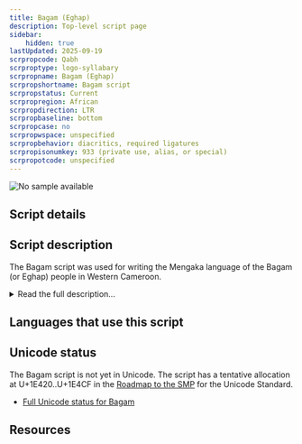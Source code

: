 ```yaml
---
title: Bagam (Eghap)
description: Top-level script page
sidebar:
    hidden: true
lastUpdated: 2025-09-19
scrpropcode: Qabh
scrproptype: logo-syllabary
scrpropname: Bagam (Eghap)
scrpropshortname: Bagam script
scrpropstatus: Current
scrpropregion: African
scrpropdirection: LTR
scrpropbaseline: bottom
scrpropcase: no
scrpropwspace: unspecified
scrpropbehavior: diacritics, required ligatures
scrpropisonumkey: 933 (private use, alias, or special)
scrpropotcode: unspecified
---
```



![No sample available](../images/nosample.png)



## Script details

<ScriptDetails />

## Script description

The Bagam script was used for writing the Mengaka language of the Bagam (or Eghap) people in Western Cameroon.

<details>
<summary>Read the full description...</summary>The script bears some similarity to the Bamum script, used in a neighbouring region, which has led to speculation that the two scripts developed concurrently from a common source, but did not borrow directly from each other. It was created by the Eghap King Pufong in the late C19th or early C20th, and used for private correspondence and record-keeping, although it is not believed to have ever enjoyed widespread use.

It first became known to the outside world following a thesis submission by British military officer Louis Malcolm to the Journal of African Society in 1921. Although the thesis was not published in its entirety - the list of characters was omitted - it gave the script publicity and prompted discussion by other linguists. Following his discovery of the complete thesis in the Haddon Library, Cambridge, Konrad Tuchsherer was able to publish the list of characters for the first time in his paper 'The Lost Script of the Bagam'.

The characters recorded by Malcolm and Tuchscherer number over 100, although the original character set is presumed to have numbered several hundred. The script includes both ideographs and phonetic symbols. The precise identification of many of these characters is either incomplete or uncertain, but some ligatures are noted, as well as independent consonants, independent vowels, CV syllables, and CVC syllables. Some overlap between ideographic and phonetic symbols is evident - a single character is used for representing both 'you' and 'w/ω', and for both 'spear' and 'ŋg/k', for example - although the extent to which this overlap occurred is uncertain.

Numerals from 1-10 are also represented in the script. These display a greater similarity with the Bamum script than do the other characters.

There is some interest in literacy development amongst speakers of the Mengaka language. 

_This script is not currently recognized by [ISO 15924](http://www.unicode.org/iso15924/), but is included in ScriptSource for research purposes. If you have any information on this script, please add the information to the site. Your contributions can be a great help in refining and expanding the ISO 15924 standard._
</details>

## Languages that use this script

<WsList script='Qabh' wsMax='5' />

## Unicode status

The Bagam script is not yet in Unicode. The script has a tentative allocation at U+1E420..U+1E4CF in the [Roadmap to the SMP](http://www.unicode.org/roadmaps/smp/) for the Unicode Standard.

- [Full Unicode status for Bagam](/scrlang/unicode/qabh-unicode)



## Resources

<ScriptResources detailSummary='seemore' />

